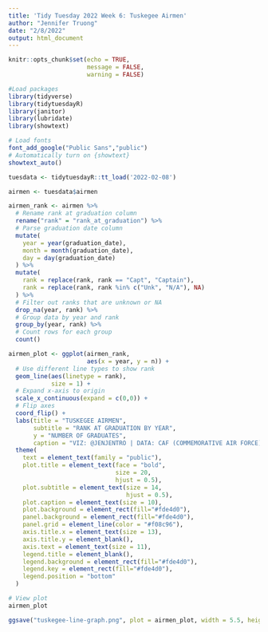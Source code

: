 ```yaml
---
title: 'Tidy Tuesday 2022 Week 6: Tuskegee Airmen'
author: "Jennifer Truong"
date: "2/8/2022"
output: html_document
---
```


```r
knitr::opts_chunk$set(echo = TRUE,
                      message = FALSE,
                      warning = FALSE)

#Load packages
library(tidyverse)
library(tidytuesdayR)
library(janitor)
library(lubridate)
library(showtext)

# Load fonts 
font_add_google("Public Sans","public")
# Automatically turn on {showtext}
showtext_auto()
```

```r
tuesdata <- tidytuesdayR::tt_load('2022-02-08')

airmen <- tuesdata$airmen
```
```r

airmen_rank <- airmen %>%
  # Rename rank at graduation column
  rename("rank" = "rank_at_graduation") %>%
  # Parse graduation date column
  mutate(
    year = year(graduation_date),
    month = month(graduation_date),
    day = day(graduation_date)
  ) %>%
  mutate(
    rank = replace(rank, rank == "Capt", "Captain"),
    rank = replace(rank, rank %in% c("Unk", "N/A"), NA)
  ) %>%
  # Filter out ranks that are unknown or NA
  drop_na(year, rank) %>%
  # Group data by year and rank
  group_by(year, rank) %>%
  # Count rows for each group
  count()

```

```r
airmen_plot <- ggplot(airmen_rank,
                      aes(x = year, y = n)) +
  # Use different line types to show rank
  geom_line(aes(linetype = rank),
            size = 1) +
  # Expand x-axis to origin
  scale_x_continuous(expand = c(0,0)) +
  # Flip axes
  coord_flip() +
  labs(title = "TUSKEGEE AIRMEN",
       subtitle = "RANK AT GRADUATION BY YEAR",
       y = "NUMBER OF GRADUATES",
       caption = "VIZ: @JENJENTRO | DATA: CAF (COMMEMORATIVE AIR FORCE) | #TIDYTUESDAY") +
  theme(
    text = element_text(family = "public"),
    plot.title = element_text(face = "bold",
                              size = 20,
                              hjust = 0.5),
    plot.subtitle = element_text(size = 14,
                                 hjust = 0.5),
    plot.caption = element_text(size = 10),
    plot.background = element_rect(fill="#fde4d0"),
    panel.background = element_rect(fill="#fde4d0"),
    panel.grid = element_line(color = "#f08c96"),
    axis.title.x = element_text(size = 13),
    axis.title.y = element_blank(),
    axis.text = element_text(size = 11),
    legend.title = element_blank(),
    legend.background = element_rect(fill="#fde4d0"),
    legend.key = element_rect(fill="#fde4d0"),
    legend.position = "bottom"
  )

# View plot
airmen_plot
```

```r
ggsave("tuskegee-line-graph.png", plot = airmen_plot, width = 5.5, height = 7, dpi = 100)

```

